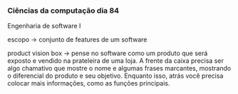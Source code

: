 




### Ciências da computação dia 84

Engenharia de software I

escopo → conjunto de features de um software

product vision box → pense no software como um produto que será exposto
e vendido na prateleira de uma loja. A frente da caixa precisa ser algo
chamativo que mostre o nome e algumas frases marcantes, mostrando o
diferencial do produto e seu objetivo. Enquanto isso, atrás você precisa
colocar mais informações, como as funções principais.


